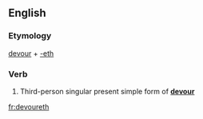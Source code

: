 ==English==

===Etymology===
[[devour]] + [[-eth]]

===Verb===
{{en-verb form}}

# {{context|archaic}} Third-person singular present simple form of '''[[devour]]'''

[[fr:devoureth]]